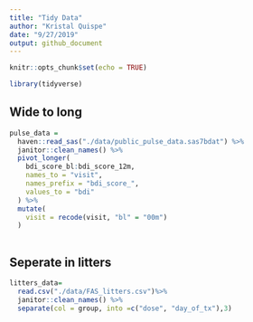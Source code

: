 ```yaml
---
title: "Tidy Data"
author: "Kristal Quispe"
date: "9/27/2019"
output: github_document
---
```


```r
knitr::opts_chunk$set(echo = TRUE)

library(tidyverse)
```

## Wide to long

```r
pulse_data = 
  haven::read_sas("./data/public_pulse_data.sas7bdat") %>% 
  janitor::clean_names() %>% 
  pivot_longer(
    bdi_score_bl:bdi_score_12m,
    names_to = "visit", 
    names_prefix = "bdi_score_",
    values_to = "bdi"
  ) %>%
  mutate(
    visit = recode(visit, "bl" = "00m")
  )
  
```

## Seperate in litters

```r
litters_data=
  read.csv("./data/FAS_litters.csv")%>% 
  janitor::clean_names() %>% 
  separate(col = group, into =c("dose", "day_of_tx"),3)
  
  
```

